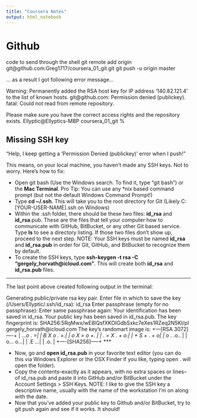 ```yaml
---
title: "Coursera Notes"
output: html_notebook
---
```


# Github

code to send through the shell
git remote add origin git@github.com:Greg1717/coursera_01_git.git
git push -u origin master

... as a result I got following error message... 

Warning: Permanently added the RSA host key for IP address '140.82.121.4' to the list of known hosts.
git@github.com: Permission denied (publickey).
fatal: Could not read from remote repository.

Please make sure you have the correct access rights
and the repository exists.
Ellyptic@Ellyptics-MBP coursera_01_git %


## Missing SSH key

"Help, I keep getting a 'Permission Denied (publickey)' error when I push!"

This means, on your local machine, you haven't made any SSH keys. Not to worry. Here's how to fix:

- Open git bash (Use the Windows search. To find it, type "git bash") or the **Mac Terminal**. Pro Tip: You can use any *nix based command prompt (but not the default Windows Command Prompt!)
- Type **cd ~/.ssh**. This will take you to the root directory for Git (Likely C:\Users\[YOUR-USER-NAME]\.ssh\ on Windows)
- Within the .ssh folder, there should be these two files: **id_rsa** and **id_rsa**.pub. These are the files that tell your computer how to communicate with GitHub, BitBucket, or any other Git based service. Type **ls** to see a directory listing. If those two files don't show up, proceed to the next step. NOTE: Your SSH keys must be named **id_rsa** and **id_rsa.pub** in order for Git, GitHub, and BitBucket to recognize them by default.
- To create the SSH keys, type **ssh-keygen -t rsa -C "gergely_horvath@icloud.com"**. This will create both **id_rsa** and **id_rsa.pub** files.

***
The last point above created following output in the terminal:

Generating public/private rsa key pair.
Enter file in which to save the key (/Users/Ellyptic/.ssh/id_rsa): id_rsa
Enter passphrase (empty for no passphrase): 
Enter same passphrase again: 
Your identification has been saved in id_rsa.
Your public key has been saved in id_rsa.pub.
The key fingerprint is:
SHA256:5RqMwx/wE8lQsfXKOIGdbSxkc7eXes1RZeq2N5KI/pI gergely_horvath@icloud.com
The key's randomart image is:
+---[RSA 3072]----+
|      ..*.o .   =|
|       B X o . +.|
|      o X = o +. |
|     . = X . + o.|
|      + S + . + o|
|       o *. .o.. |
|        o... o...|
|        .E    ...|
|         .o.     |
+----[SHA256]-----+
***

- Now, go and **open id_rsa.pub** in your favorite text editor (you can do this via Windows Explorer or the OSX Finder if you like, typing open . will open the folder).
- Copy the contents--exactly as it appears, with no extra spaces or lines--of id_rsa.pub and paste it into GitHub and/or BitBucket under the Account Settings > SSH Keys. NOTE: I like to give the SSH key a descriptive name, usually with the name of the workstation I'm on along with the date.
- Now that you've added your public key to Github and/or BitBucket, try to git push again and see if it works. It should!






<!-- This is an [R Markdown](http://rmarkdown.rstudio.com) Notebook. When you execute code within the notebook, the results appear beneath the code.  -->

<!-- Try executing this chunk by clicking the *Run* button within the chunk or by placing your cursor inside it and pressing *Cmd+Shift+Enter*.  -->

<!-- ```{r} -->
<!-- plot(cars) -->
<!-- ``` -->

<!-- Add a new chunk by clicking the *Insert Chunk* button on the toolbar or by pressing *Cmd+Option+I*. -->

<!-- When you save the notebook, an HTML file containing the code and output will be saved alongside it (click the *Preview* button or press *Cmd+Shift+K* to preview the HTML file).  -->

<!-- The preview shows you a rendered HTML copy of the contents of the editor. Consequently, unlike *Knit*, *Preview* does not run any R code chunks. Instead, the output of the chunk when it was last run in the editor is displayed. -->

